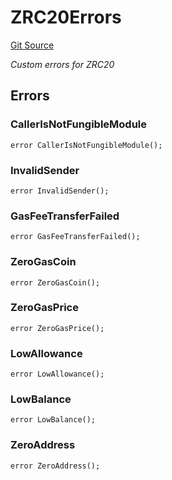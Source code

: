 # ZRC20Errors
[Git Source](https://github.com/zeta-chain/protocol-contracts/blob/main/docs/src/contracts/zevm/ZRC20.sol)

*Custom errors for ZRC20*


## Errors
### CallerIsNotFungibleModule

```solidity
error CallerIsNotFungibleModule();
```

### InvalidSender

```solidity
error InvalidSender();
```

### GasFeeTransferFailed

```solidity
error GasFeeTransferFailed();
```

### ZeroGasCoin

```solidity
error ZeroGasCoin();
```

### ZeroGasPrice

```solidity
error ZeroGasPrice();
```

### LowAllowance

```solidity
error LowAllowance();
```

### LowBalance

```solidity
error LowBalance();
```

### ZeroAddress

```solidity
error ZeroAddress();
```


